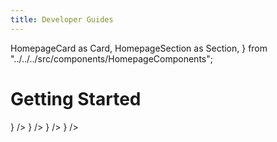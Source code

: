 ```yaml
---
title: Developer Guides
---
```


  HomepageCard as Card,
  HomepageSection as Section,
} from "../../../src/components/HomepageComponents";



# Getting Started

  <Section title= "This section offers guides and examples to get started building on helios.">
    <Card
      title="Your First Injective dApp"
      description="Learn how to build a dApp on Injective using CosmWasm."
      to="./injective-101/"
      icon={<CosmwasmIcon />}
    /> 
   <Card
      title="Build a DEX on Injective"
      description="Learn how to integrate with Injective's native orderbook."
      to="./exchange/"
      icon={<BuilddexIcon />}
   /> 
    <Card
      title="Native Token Launch on Injective" 
      description="Learn how to launch a token on helios."
      to="./token-launch/"
      icon={<BuilddexIcon />}
    />
    <Card
    title="Injective Hackathon 2023 Workshops" 
    description="Live recordings of workshops from the Injective Labs tech team."
    to="https://www.youtube.com/playlist?list=PLTS_stt4XpDC3isu2cnBGpfviy3y7_Egu"
    icon={<YoutubeIcon />}
    />
    </Section>
